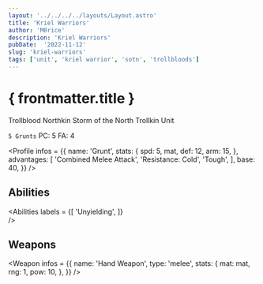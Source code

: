 ```yaml
---
layout: '../../../../layouts/Layout.astro'
title: 'Kriel Warriors'
author: 'M0rice'
description: 'Kriel Warriors'
pubDate:  '2022-11-12'
slug: 'kriel-warriors'
tags: ['unit', 'kriel warrior', 'sotn', 'trollbloods']
---
```



# { frontmatter.title }
Trollblood Northkin Storm of the North Trollkin Unit

`5 Grunts`
PC: 5
FA: 4

<Profile
    infos = {{
        name: 'Grunt',
        stats: {
            spd: 5,
            mat,
            def: 12,
            arm: 15,
        },
        advantages: [
            'Combined Melee Attack',
            'Resistance: Cold',
            'Tough',
        ],
        base: 40,
    }}
/>

## Abilities
<Abilities
    labels = {[
        'Unyielding',
    ]}    
/>

## Weapons
<Weapon
    infos = {{
        name: 'Hand Weapon',
        type: 'melee',
        stats: {
            mat: mat,
            rng: 1,
            pow: 10,
        },
    }}
/>
